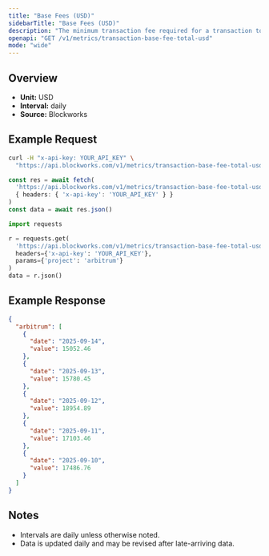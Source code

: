 ```yaml
---
title: "Base Fees (USD)"
sidebarTitle: "Base Fees (USD)"
description: "The minimum transaction fee required for a transaction to be included in a block"
openapi: "GET /v1/metrics/transaction-base-fee-total-usd"
mode: "wide"
---
```


## Overview

- **Unit:** USD
- **Interval:** daily
- **Source:** Blockworks

## Example Request

<CodeGroup>

```bash cURL
curl -H "x-api-key: YOUR_API_KEY" \
  "https://api.blockworks.com/v1/metrics/transaction-base-fee-total-usd?project=arbitrum"
```

```typescript TypeScript
const res = await fetch(
  'https://api.blockworks.com/v1/metrics/transaction-base-fee-total-usd?project=arbitrum',
  { headers: { 'x-api-key': 'YOUR_API_KEY' } }
)
const data = await res.json()
```

```python Python
import requests

r = requests.get(
  'https://api.blockworks.com/v1/metrics/transaction-base-fee-total-usd',
  headers={'x-api-key': 'YOUR_API_KEY'},
  params={'project': 'arbitrum'}
)
data = r.json()
```

</CodeGroup>

## Example Response

```json
{
  "arbitrum": [
    {
      "date": "2025-09-14",
      "value": 15052.46
    },
    {
      "date": "2025-09-13",
      "value": 15780.45
    },
    {
      "date": "2025-09-12",
      "value": 18954.89
    },
    {
      "date": "2025-09-11",
      "value": 17103.46
    },
    {
      "date": "2025-09-10",
      "value": 17486.76
    }
  ]
}
```

## Notes
- Intervals are daily unless otherwise noted.
- Data is updated daily and may be revised after late-arriving data.
